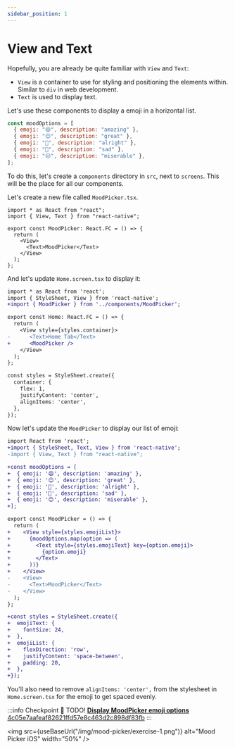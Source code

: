 ```yaml
---
sidebar_position: 1
---
```



# View and Text

Hopefully, you are already be quite familiar with `View` and `Text`:

- `View` is a container to use for styling and positioning the elements within. Similar to `div` in web development.
- `Text` is used to display text.

Let's use these components to display a emoji in a horizontal list.

```js
const moodOptions = [
  { emoji: "😄", description: "amazing" },
  { emoji: "😊", description: "great" },
  { emoji: "🙂", description: "alright" },
  { emoji: "🙁", description: "sad" },
  { emoji: "😔", description: "miserable" },
];
```

To do this, let's create a `components` directory in `src`, next to `screens`. This will be the place for all our components.

Let's create a new file called `MoodPicker.tsx`.

```tsx title="src/components/MoodPicker.tsx"
import * as React from "react";
import { View, Text } from "react-native";

export const MoodPicker: React.FC = () => {
  return (
    <View>
      <Text>MoodPicker</Text>
    </View>
  );
};
```

And let's update `Home.screen.tsx` to display it:

```diff title="src/screens/Home.screen.tsx"
import * as React from 'react';
import { StyleSheet, View } from 'react-native';
+import { MoodPicker } from '../components/MoodPicker';

export const Home: React.FC = () => {
  return (
    <View style={styles.container}>
-      <Text>Home Tab</Text>
+      <MoodPicker />
    </View>
  );
};

const styles = StyleSheet.create({
  container: {
    flex: 1,
    justifyContent: 'center',
    alignItems: 'center',
  },
});

```

Now let's update the `MoodPicker` to display our list of emoji:

```diff
import React from 'react';
+import { StyleSheet, Text, View } from 'react-native';
-import { View, Text } from "react-native";

+const moodOptions = [
+  { emoji: '😄', description: 'amazing' },
+  { emoji: '😊', description: 'great' },
+  { emoji: '🙂', description: 'alright' },
+  { emoji: '🙁', description: 'sad' },
+  { emoji: '😔', description: 'miserable' },
+];

export const MoodPicker = () => {
  return (
+    <View style={styles.emojiList}>
+      {moodOptions.map(option => (
+        <Text style={styles.emojiText} key={option.emoji}>
+          {option.emoji}
+        </Text>
+      ))}
+    </View>
-    <View>
-      <Text>MoodPicker</Text>
-    </View>
  );
};

+const styles = StyleSheet.create({
+  emojiText: {
+    fontSize: 24,
+  },
+  emojiList: {
+    flexDirection: 'row',
+    justifyContent: 'space-between',
+    padding: 20,
+  },
+});

```

You'll also need to remove `alignItems: 'center',` from the stylesheet in `Home.screen.tsx` for the emoji to get spaced evenly.

:::info Checkpoint 🔗
TODO!
[**Display MoodPicker emoji options** 4c05e7aafeaf82621ffd57e8c463d2c898df83fb](https://github.com/kadikraman/mood-tracker/commit/4c05e7aafeaf82621ffd57e8c463d2c898df83fb)
:::

<img
  src={useBaseUrl("/img/mood-picker/exercise-1.png")}
  alt="Mood Picker iOS"
  width="50%"
/>
